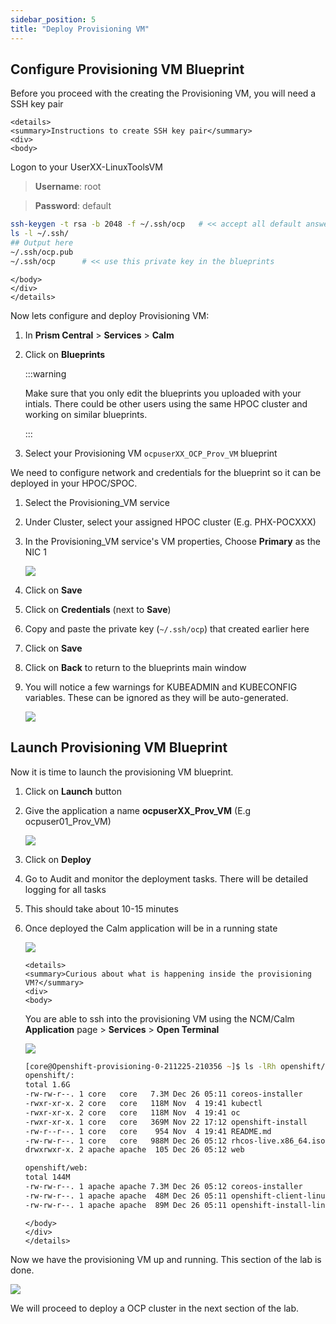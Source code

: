 ```yaml
---
sidebar_position: 5
title: "Deploy Provisioning VM"
---
```


## Configure Provisioning VM Blueprint

Before you proceed with the creating the Provisioning VM, you will need a SSH key pair

```mdx-code-block
<details>
<summary>Instructions to create SSH key pair</summary>
<div>
<body>
```
Logon to your UserXX-LinuxToolsVM

 > **Username**: root

 > **Password**: default 
 
``` bash
ssh-keygen -t rsa -b 2048 -f ~/.ssh/ocp   # << accept all default answers
ls -l ~/.ssh/
## Output here
~/.ssh/ocp.pub  
~/.ssh/ocp      # << use this private key in the blueprints
```
```mdx-code-block
</body>
</div>
</details>
```

Now lets configure and deploy Provisioning VM:

1.  In **Prism Central** > **Services** > **Calm**

2.  Click on **Blueprints**

    :::warning
  
    Make sure that you only edit the blueprints you uploaded with your intials. There could be other users using the same HPOC cluster and working on similar blueprints.

    :::

3.  Select your Provisioning VM `ocpuserXX_OCP_Prov_VM` blueprint

We need to configure network and credentials for the blueprint so it can be deployed in your HPOC/SPOC.

1.  Select the Provisioning_VM service
   
2.  Under Cluster, select your assigned HPOC cluster (E.g. PHX-POCXXX)

3.  In the Provisioning_VM service's VM properties, Choose **Primary** as the NIC 1

    ![](prov_vm_images/ocp_bp_save.png)

4.  Click on **Save**

5.  Click on **Credentials** (next to **Save**)

6.  Copy and paste the private key (`~/.ssh/ocp`) that created earlier here 

7.  Click on **Save**

8.  Click on **Back** to return to the blueprints main window

9.  You will notice a few warnings for KUBEADMIN and KUBECONFIG
    variables. These can be ignored as they will be auto-generated.

    ![](prov_vm_images/ocp_bp_warnings.png)

## Launch Provisioning VM Blueprint

Now it is time to launch the provisioning VM blueprint.

1.  Click on **Launch** button

2.  Give the application a name **ocpuserXX_Prov_VM** (E.g ocpuser01_Prov_VM)

    ![](prov_vm_images/ocp_prov_vm_bp_launch.png)

3.  Click on **Deploy**

4.  Go to Audit and monitor the deployment tasks. There will be detailed
    logging for all tasks

5.  This should take about 10-15 minutes

6.  Once deployed the Calm application will be in a running state

    ![](prov_vm_images/ocp_prov_vm_audit.png)

    ```mdx-code-block
    <details>
    <summary>Curious about what is happening inside the provisioning VM?</summary>
    <div>
    <body>
    ```
    You are able to ssh into the provisioning
    VM using the NCM/Calm **Application** page  > **Services** > **Open Terminal**
    
    ![](prov_vm_images/ocp_prov_vm_ssh.png)
    
    ```zsh
    [core@Openshift-provisioning-0-211225-210356 ~]$ ls -lRh openshift/
    openshift/:
    total 1.6G
    -rw-rw-r--. 1 core   core   7.3M Dec 26 05:11 coreos-installer
    -rwxr-xr-x. 2 core   core   118M Nov  4 19:41 kubectl
    -rwxr-xr-x. 2 core   core   118M Nov  4 19:41 oc
    -rwxr-xr-x. 1 core   core   369M Nov 22 17:12 openshift-install
    -rw-r--r--. 1 core   core    954 Nov  4 19:41 README.md
    -rw-rw-r--. 1 core   core   988M Dec 26 05:12 rhcos-live.x86_64.iso ## << this is RHCOS ISO
    drwxrwxr-x. 2 apache apache  105 Dec 26 05:12 web
    
    openshift/web:
    total 144M
    -rw-rw-r--. 1 apache apache 7.3M Dec 26 05:12 coreos-installer 
    -rw-rw-r--. 1 apache apache  48M Dec 26 05:11 openshift-client-linux.tar.gz ## << this is OCP Client
    -rw-rw-r--. 1 apache apache  89M Dec 26 05:11 openshift-install-linux.tar.gz ## << this is OCP Server
    ```
    ```mdx-code-block
    </body>
    </div>
    </details>
    ```

Now we have the provisioning VM up and running. This section of the lab is done.

![](prov_vm_images/ocp_lab_status_1.png)

We will proceed to deploy a OCP cluster in the next section of the lab.
